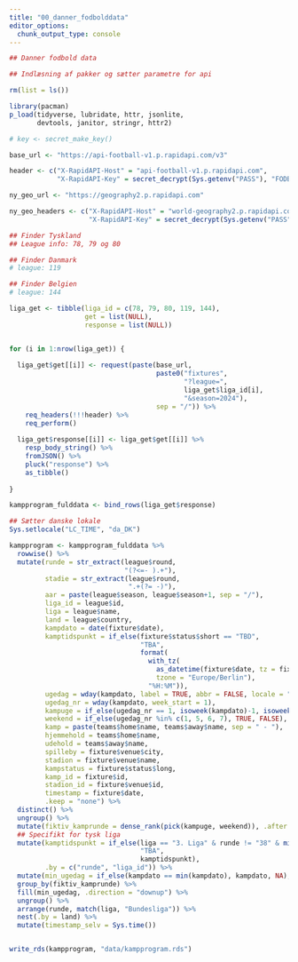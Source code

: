 ```yaml
---
title: "00_danner_fodbolddata"
editor_options: 
  chunk_output_type: console
---
```



```r
## Danner fodbold data

## Indlæsning af pakker og sætter parametre for api

rm(list = ls())

library(pacman)
p_load(tidyverse, lubridate, httr, jsonlite, 
       devtools, janitor, stringr, httr2)

# key <- secret_make_key()

base_url <- "https://api-football-v1.p.rapidapi.com/v3"

header <- c("X-RapidAPI-Host" = "api-football-v1.p.rapidapi.com",
            "X-RapidAPI-Key" = secret_decrypt(Sys.getenv("PASS"), "FODBOLD_KEY"))

ny_geo_url <- "https://geography2.p.rapidapi.com"

ny_geo_headers <- c("X-RapidAPI-Host" = "world-geography2.p.rapidapi.com",
                    "X-RapidAPI-Key" = secret_decrypt(Sys.getenv("PASS"), "FODBOLD_KEY"))

## Finder Tyskland 
## League info: 78, 79 og 80

## Finder Danmark
# league: 119

## Finder Belgien
# league: 144

liga_get <- tibble(liga_id = c(78, 79, 80, 119, 144),
                   get = list(NULL),
                   response = list(NULL))


for (i in 1:nrow(liga_get)) {
  
  liga_get$get[[i]] <- request(paste(base_url,
                                     paste0("fixtures",
                                            "?league=",
                                            liga_get$liga_id[i],
                                            "&season=2024"),
                                     sep = "/")) %>% 
    req_headers(!!!header) %>% 
    req_perform()
  
  liga_get$response[[i]] <- liga_get$get[[i]] %>% 
    resp_body_string() %>% 
    fromJSON() %>% 
    pluck("response") %>% 
    as_tibble()
  
}

kampprogram_fulddata <- bind_rows(liga_get$response)

## Sætter danske lokale
Sys.setlocale("LC_TIME", "da_DK")

kampprogram <- kampprogram_fulddata %>% 
  rowwise() %>% 
  mutate(runde = str_extract(league$round, 
                             "(?<=- ).+"), 
         stadie = str_extract(league$round,
                              ".+(?= -)"),
         aar = paste(league$season, league$season+1, sep = "/"),
         liga_id = league$id,
         liga = league$name,
         land = league$country,
         kampdato = date(fixture$date),
         kamptidspunkt = if_else(fixture$status$short == "TBD", 
                                 "TBA",
                                 format(
                                   with_tz(
                                     as_datetime(fixture$date, tz = fixture$timezone),
                                     tzone = "Europe/Berlin"), 
                                   "%H:%M")),
         ugedag = wday(kampdato, label = TRUE, abbr = FALSE, locale = "da_DK.UTF-8", week_start = 1),
         ugedag_nr = wday(kampdato, week_start = 1),
         kampuge = if_else(ugedag_nr == 1, isoweek(kampdato)-1, isoweek(kampdato)),
         weekend = if_else(ugedag_nr %in% c(1, 5, 6, 7), TRUE, FALSE),
         kamp = paste(teams$home$name, teams$away$name, sep = " - "),
         hjemmehold = teams$home$name,
         udehold = teams$away$name,
         spilleby = fixture$venue$city,
         stadion = fixture$venue$name,
         kampstatus = fixture$status$long,
         kamp_id = fixture$id,
         stadion_id = fixture$venue$id,
         timestamp = fixture$date,
         .keep = "none") %>% 
  distinct() %>% 
  ungroup() %>% 
  mutate(fiktiv_kamprunde = dense_rank(pick(kampuge, weekend)), .after = "weekend") %>% 
  ## Specifikt for tysk liga
  mutate(kamptidspunkt = if_else(liga == "3. Liga" & runde != "38" & min(timestamp) == max(timestamp), 
                                 "TBA", 
                                 kamptidspunkt),
         .by = c("runde", "liga_id")) %>% 
  mutate(min_ugedag = if_else(kampdato == min(kampdato), kampdato, NA), .by = fiktiv_kamprunde) %>% 
  group_by(fiktiv_kamprunde) %>%
  fill(min_ugedag, .direction = "downup") %>% 
  ungroup() %>% 
  arrange(runde, match(liga, "Bundesliga")) %>% 
  nest(.by = land) %>% 
  mutate(timestamp_selv = Sys.time())


write_rds(kampprogram, "data/kampprogram.rds")

```

